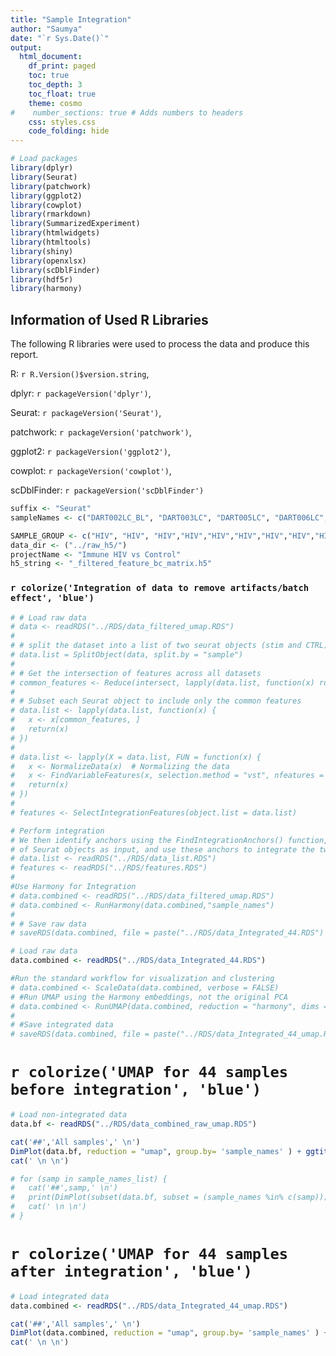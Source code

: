 ```yaml
---
title: "Sample Integration"
author: "Saumya"
date: "`r Sys.Date()`"
output:
  html_document:
    df_print: paged
    toc: true
    toc_depth: 3
    toc_float: true
    theme: cosmo
#    number_sections: true # Adds numbers to headers
    css: styles.css
    code_folding: hide
---
```


```r
# Load packages
library(dplyr)
library(Seurat)
library(patchwork)
library(ggplot2)
library(cowplot)
library(rmarkdown)
library(SummarizedExperiment)
library(htmlwidgets)
library(htmltools)
library(shiny)
library(openxlsx)
library(scDblFinder)
library(hdf5r)
library(harmony)
```

<!-- Information of Used Library -->
## Information of Used R Libraries

The following R libraries were used to process the data and produce this report.

R: `r R.Version()$version.string`,

dplyr: `r packageVersion('dplyr')`, 

Seurat: `r packageVersion('Seurat')`, 

patchwork: `r packageVersion('patchwork')`, 

ggplot2: `r packageVersion('ggplot2')`, 

cowplot: `r packageVersion('cowplot')`,

scDblFinder: `r packageVersion('scDblFinder')`

```r
suffix <- "Seurat"
sampleNames <- c("DART002LC_BL", "DART003LC", "DART005LC", "DART006LC", "DART007LC", "HIV018_CA", "HIV022_CA", "HIV032_CA", "HIV058_LP", "HIV063_LP", "HIV075_LP", "HIV076_LP", "HIV077_LP", "HIV078_LP", "HIV080_LP", "HIV081_LP", "HIV082_LP", "HIV083_LC", "HIV084_LP", "HIV086_LC", "HIV087_LP", "HIV090_LC", "HIV091_LC", "HIV092_LC", "HIV093_LC", "HIV094_LC", "HIV098_LC", "NV144_LP", "NV157_LP_LC", "NV159_LP_LC", "NV161_LC", "NV162_LP_LC", "NV186_LP", "NV201_LP", "NV203_LP", "NV205_LP", "NV212_LC", "NV213_LC", "NV216_LP", "NV222_LP", "NV225_LP", "NV230_LP", "NV234_LC", "NV244_LC", "NV245_LC")

SAMPLE_GROUP <- c("HIV", "HIV", "HIV","HIV","HIV","HIV","HIV","HIV","HIV","HIV","HIV","HIV","HIV","HIV","HIV","HIV","HIV","HIV","HIV","HIV","HIV","HIV","HIV","HIV","HIV","HIV","HIV","Control","Control","Control","Control","Control","Control","Control","Control","Control","Control","Control", "Control", "Control", "Control","Control","Control","Control","Control")
data_dir <- ("../raw_h5/")
projectName <- "Immune HIV vs Control"
h5_string <- "_filtered_feature_bc_matrix.h5"
```

### `r colorize('Integration of data to remove artifacts/batch effect', 'blue')`

```r
# # Load raw data
# data <- readRDS("../RDS/data_filtered_umap.RDS")
# 
# # split the dataset into a list of two seurat objects (stim and CTRL)
# data.list = SplitObject(data, split.by = "sample")
# 
# # Get the intersection of features across all datasets
# common_features <- Reduce(intersect, lapply(data.list, function(x) rownames(x)))
# 
# # Subset each Seurat object to include only the common features
# data.list <- lapply(data.list, function(x) {
#   x <- x[common_features, ]
#   return(x)
# })
# 
# data.list <- lapply(X = data.list, FUN = function(x) {
#   x <- NormalizeData(x)  # Normalizing the data
#   x <- FindVariableFeatures(x, selection.method = "vst", nfeatures = 2000)  # Identifying variable features
#   return(x)
# })
# 
# features <- SelectIntegrationFeatures(object.list = data.list)
```



```r
# Perform integration
# We then identify anchors using the FindIntegrationAnchors() function, which takes a list
# of Seurat objects as input, and use these anchors to integrate the two datasets together with IntegrateData().
# data.list <- readRDS("../RDS/data_list.RDS")
# features <- readRDS("../RDS/features.RDS")
# 
#Use Harmony for Integration
# data.combined <- readRDS("../RDS/data_filtered_umap.RDS")
# data.combined <- RunHarmony(data.combined,"sample_names")
# 
# # Save raw data
# saveRDS(data.combined, file = paste("../RDS/data_Integrated_44.RDS") )
```

```r
# Load raw data
data.combined <- readRDS("../RDS/data_Integrated_44.RDS")
```


```r
#Run the standard workflow for visualization and clustering
# data.combined <- ScaleData(data.combined, verbose = FALSE)
# #Run UMAP using the Harmony embeddings, not the original PCA
# data.combined <- RunUMAP(data.combined, reduction = "harmony", dims = 1:50)
# 
# #Save integrated data
# saveRDS(data.combined, file = paste("../RDS/data_Integrated_44_umap.RDS") )
```


# `r colorize('UMAP for 44 samples before integration', 'blue')` {.tabset}

```r
# Load non-integrated data
data.bf <- readRDS("../RDS/data_combined_raw_umap.RDS")

cat('##','All samples',' \n')
DimPlot(data.bf, reduction = "umap", group.by= 'sample_names' ) + ggtitle('44 Samples before integration')+ theme(legend.position = "none")
cat(' \n \n')

# for (samp in sample_names_list) {
#   cat('##',samp,' \n')
#   print(DimPlot(subset(data.bf, subset = (sample_names %in% c(samp))), reduction = "umap") + ggtitle(samp))
#   cat(' \n \n')
# }
```

# `r colorize('UMAP for 44 samples after integration', 'blue')` {.tabset}

```r
# Load integrated data
data.combined <- readRDS("../RDS/data_Integrated_44_umap.RDS")

cat('##','All samples',' \n')
DimPlot(data.combined, reduction = "umap", group.by= 'sample_names' ) + ggtitle('44 Samples after integration') + theme(legend.position = "none") 
cat(' \n \n')
```





